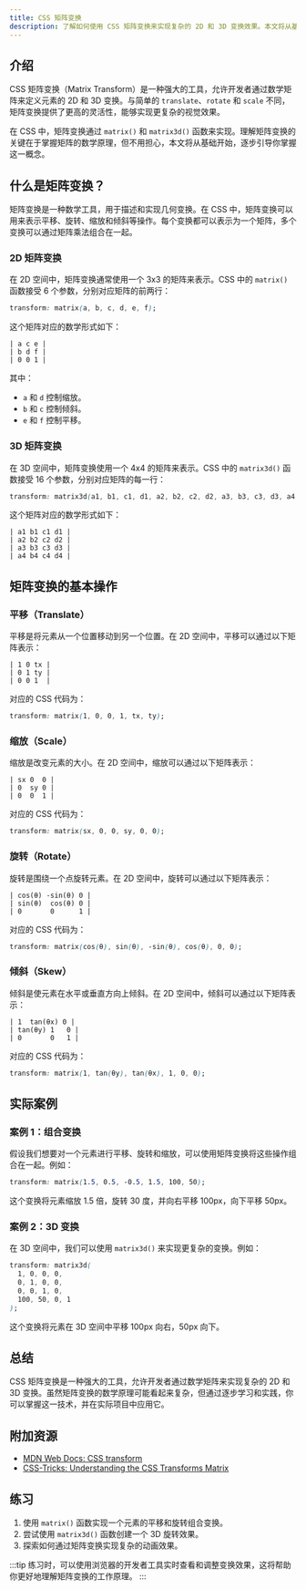 ```yaml
---
title: CSS 矩阵变换
description: 了解如何使用 CSS 矩阵变换来实现复杂的 2D 和 3D 变换效果。本文将从基础概念入手，逐步讲解矩阵变换的原理和应用，并提供实际案例和代码示例。
---
```


## 介绍

CSS 矩阵变换（Matrix Transform）是一种强大的工具，允许开发者通过数学矩阵来定义元素的 2D 和 3D 变换。与简单的 `translate`、`rotate` 和 `scale` 不同，矩阵变换提供了更高的灵活性，能够实现更复杂的视觉效果。

在 CSS 中，矩阵变换通过 `matrix()` 和 `matrix3d()` 函数来实现。理解矩阵变换的关键在于掌握矩阵的数学原理，但不用担心，本文将从基础开始，逐步引导你掌握这一概念。

## 什么是矩阵变换？

矩阵变换是一种数学工具，用于描述和实现几何变换。在 CSS 中，矩阵变换可以用来表示平移、旋转、缩放和倾斜等操作。每个变换都可以表示为一个矩阵，多个变换可以通过矩阵乘法组合在一起。

### 2D 矩阵变换

在 2D 空间中，矩阵变换通常使用一个 3x3 的矩阵来表示。CSS 中的 `matrix()` 函数接受 6 个参数，分别对应矩阵的前两行：

```css
transform: matrix(a, b, c, d, e, f);
```

这个矩阵对应的数学形式如下：

```
| a c e |
| b d f |
| 0 0 1 |
```

其中：
- `a` 和 `d` 控制缩放。
- `b` 和 `c` 控制倾斜。
- `e` 和 `f` 控制平移。

### 3D 矩阵变换

在 3D 空间中，矩阵变换使用一个 4x4 的矩阵来表示。CSS 中的 `matrix3d()` 函数接受 16 个参数，分别对应矩阵的每一行：

```css
transform: matrix3d(a1, b1, c1, d1, a2, b2, c2, d2, a3, b3, c3, d3, a4, b4, c4, d4);
```

这个矩阵对应的数学形式如下：

```
| a1 b1 c1 d1 |
| a2 b2 c2 d2 |
| a3 b3 c3 d3 |
| a4 b4 c4 d4 |
```

## 矩阵变换的基本操作

### 平移（Translate）

平移是将元素从一个位置移动到另一个位置。在 2D 空间中，平移可以通过以下矩阵表示：

```
| 1 0 tx |
| 0 1 ty |
| 0 0 1  |
```

对应的 CSS 代码为：

```css
transform: matrix(1, 0, 0, 1, tx, ty);
```

### 缩放（Scale）

缩放是改变元素的大小。在 2D 空间中，缩放可以通过以下矩阵表示：

```
| sx 0  0 |
| 0  sy 0 |
| 0  0  1 |
```

对应的 CSS 代码为：

```css
transform: matrix(sx, 0, 0, sy, 0, 0);
```

### 旋转（Rotate）

旋转是围绕一个点旋转元素。在 2D 空间中，旋转可以通过以下矩阵表示：

```
| cos(θ) -sin(θ) 0 |
| sin(θ)  cos(θ) 0 |
| 0       0      1 |
```

对应的 CSS 代码为：

```css
transform: matrix(cos(θ), sin(θ), -sin(θ), cos(θ), 0, 0);
```

### 倾斜（Skew）

倾斜是使元素在水平或垂直方向上倾斜。在 2D 空间中，倾斜可以通过以下矩阵表示：

```
| 1  tan(θx) 0 |
| tan(θy) 1   0 |
| 0       0   1 |
```

对应的 CSS 代码为：

```css
transform: matrix(1, tan(θy), tan(θx), 1, 0, 0);
```

## 实际案例

### 案例 1：组合变换

假设我们想要对一个元素进行平移、旋转和缩放，可以使用矩阵变换将这些操作组合在一起。例如：

```css
transform: matrix(1.5, 0.5, -0.5, 1.5, 100, 50);
```

这个变换将元素缩放 1.5 倍，旋转 30 度，并向右平移 100px，向下平移 50px。

### 案例 2：3D 变换

在 3D 空间中，我们可以使用 `matrix3d()` 来实现更复杂的变换。例如：

```css
transform: matrix3d(
  1, 0, 0, 0,
  0, 1, 0, 0,
  0, 0, 1, 0,
  100, 50, 0, 1
);
```

这个变换将元素在 3D 空间中平移 100px 向右，50px 向下。

## 总结

CSS 矩阵变换是一种强大的工具，允许开发者通过数学矩阵来实现复杂的 2D 和 3D 变换。虽然矩阵变换的数学原理可能看起来复杂，但通过逐步学习和实践，你可以掌握这一技术，并在实际项目中应用它。

## 附加资源

- [MDN Web Docs: CSS transform](https://developer.mozilla.org/en-US/docs/Web/CSS/transform)
- [CSS-Tricks: Understanding the CSS Transforms Matrix](https://css-tricks.com/understanding-the-css-transforms-matrix/)

## 练习

1. 使用 `matrix()` 函数实现一个元素的平移和旋转组合变换。
2. 尝试使用 `matrix3d()` 函数创建一个 3D 旋转效果。
3. 探索如何通过矩阵变换实现复杂的动画效果。

:::tip
练习时，可以使用浏览器的开发者工具实时查看和调整变换效果，这将帮助你更好地理解矩阵变换的工作原理。
:::